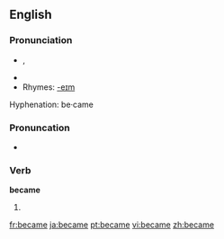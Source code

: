 ==English==

{{rank|point|letter|become|348|became|second|United|free}}

===Pronunciation===
*{{IPA|/bɪˈkeɪm/}}, {{SAMPA|/bI"keIm/}}
*{{audio|en-us-became.ogg|Audio (US)}}
*Rhymes: [[Rhymes:English:-eɪm|-eɪm]]
Hyphenation: be·came

===Pronuncation===
*{{IPA|/bəˈkeɪm/}}

===Verb===
'''became'''

# {{simple past of|become}}

[[fr:became]]
[[ja:became]]
[[pt:became]]
[[vi:became]]
[[zh:became]]